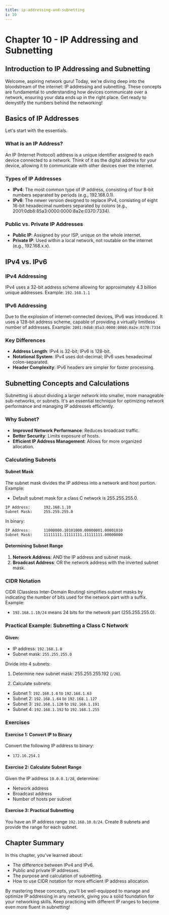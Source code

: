 ```yaml
---
title: ip-addressing-and-subnetting
i: 10
---
```


# Chapter 10 - IP Addressing and Subnetting

## Introduction to IP Addressing and Subnetting

Welcome, aspiring network guru! Today, we're diving deep into the bloodstream of the internet: IP addressing and subnetting. These concepts are fundamental to understanding how devices communicate over a network, ensuring your data ends up in the right place. Get ready to demystify the numbers behind the networking!

## Basics of IP Addresses

Let's start with the essentials.

### What is an IP Address?

An IP (Internet Protocol) address is a unique identifier assigned to each device connected to a network. Think of it as the digital address for your device, allowing it to communicate with other devices over the internet.

### Types of IP Addresses

- **IPv4**: The most common type of IP address, consisting of four 8-bit numbers separated by periods (e.g., 192.168.0.1).
- **IPv6**: The newer version designed to replace IPv4, consisting of eight 16-bit hexadecimal numbers separated by colons (e.g., 2001:0db8:85a3:0000:0000:8a2e:0370:7334).

### Public vs. Private IP Addresses

- **Public IP**: Assigned by your ISP, unique on the whole internet.
- **Private IP**: Used within a local network, not routable on the internet (e.g., 192.168.x.x).

## IPv4 vs. IPv6

### IPv4 Addressing

IPv4 uses a 32-bit address scheme allowing for approximately 4.3 billion unique addresses. Example: `192.168.1.1`

### IPv6 Addressing

Due to the explosion of internet-connected devices, IPv6 was introduced. It uses a 128-bit address scheme, capable of providing a virtually limitless number of addresses. Example: `2001:0db8:85a3:0000:0000:8a2e:0370:7334`

### Key Differences

- **Address Length**: IPv4 is 32-bit; IPv6 is 128-bit.
- **Notational System**: IPv4 uses dot-decimal; IPv6 uses hexadecimal colon-separated.
- **Header Complexity**: IPv6 headers are simpler for faster processing.

## Subnetting Concepts and Calculations

Subnetting is about dividing a larger network into smaller, more manageable sub-networks, or subnets. It's an essential technique for optimizing network performance and managing IP addresses efficiently.

### Why Subnet?

- **Improved Network Performance**: Reduces broadcast traffic.
- **Better Security**: Limits exposure of hosts.
- **Efficient IP Address Management**: Allows for more organized allocation.

### Calculating Subnets

#### Subnet Mask

The subnet mask divides the IP address into a network and host portion. Example:

- Default subnet mask for a class C network is 255.255.255.0.

```plaintext
IP Address:      192.168.1.10
Subnet Mask:     255.255.255.0
```

In binary:

```plaintext
IP Address:      11000000.10101000.00000001.00001010
Subnet Mask:     11111111.11111111.11111111.00000000
```

#### Determining Subnet Range

1. **Network Address**: AND the IP address and subnet mask.
2. **Broadcast Address**: OR the network address with the inverted subnet mask.

### CIDR Notation

CIDR (Classless Inter-Domain Routing) simplifies subnet masks by indicating the number of bits used for the network part with a suffix. Example:

- `192.168.1.10/24` means 24 bits for the network part (255.255.255.0).

### Practical Example: Subnetting a Class C Network

#### Given:

- IP address: `192.168.1.0`
- Subnet mask: `255.255.255.0`

Divide into 4 subnets:

1. Determine new subnet mask: 255.255.255.192 (`/26`).

2. Calculate subnets:

- Subnet 1: `192.168.1.0` to `192.168.1.63`
- Subnet 2: `192.168.1.64` to `192.168.1.127`
- Subnet 3: `192.168.1.128` to `192.168.1.191`
- Subnet 4: `192.168.1.192` to `192.168.1.255`

### Exercises

#### Exercise 1: Convert IP to Binary

Convert the following IP address to binary:

- `172.16.254.1`

#### Exercise 2: Calculate Subnet Range

Given the IP address `10.0.0.1/28`, determine:

- Network address
- Broadcast address
- Number of hosts per subnet

#### Exercise 3: Practical Subnetting

You have an IP address range `192.168.10.0/24`. Create 8 subnets and provide the range for each subnet.

## Chapter Summary

In this chapter, you've learned about:

- The difference between IPv4 and IPv6.
- Public and private IP addresses.
- The purpose and calculation of subnetting.
- How to use CIDR notation for more efficient IP address allocation.

By mastering these concepts, you'll be well-equipped to manage and optimize IP addressing in any network, giving you a solid foundation for your networking skills. Keep practicing with different IP ranges to become even more fluent in subnetting!
